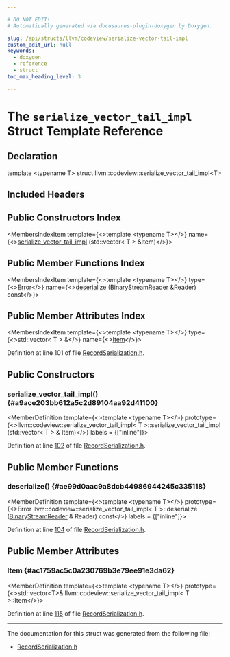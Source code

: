 ```yaml
---

# DO NOT EDIT!
# Automatically generated via docusaurus-plugin-doxygen by Doxygen.

slug: /api/structs/llvm/codeview/serialize-vector-tail-impl
custom_edit_url: null
keywords:
  - doxygen
  - reference
  - struct
toc_max_heading_level: 3

---
```





# The `serialize_vector_tail_impl` Struct Template Reference

<DoxygenPage pluginConfig={pluginConfig}>



## Declaration

<CodeBlock>template &lt;typename T&gt;
struct llvm::codeview::serialize_vector_tail_impl&lt;T&gt;</CodeBlock>

## Included Headers

<IncludesList>
<IncludesListItem
  filePath="llvm/DebugInfo/CodeView/RecordSerialization.h"
  permalink="/docs/api/files/include/include/llvm/include/llvm/debuginfo/include/llvm/debuginfo/codeview/recordserialization-h"
  isLocal="true" />
</IncludesList>

## Public Constructors Index

<MembersIndex>

<MembersIndexItem
  template={<>template &lt;typename T&gt;</>}
  name={<><a href="#a9ace203bb612a5c2d89104aa92d41100">serialize&#95;vector&#95;tail&#95;impl</a> (std::vector&lt; T &gt; &amp;Item)</>}>
</MembersIndexItem>

</MembersIndex>

## Public Member Functions Index

<MembersIndex>

<MembersIndexItem
  template={<>template &lt;typename T&gt;</>}
  type={<><a href="/docs/api/classes/llvm/error">Error</a></>}
  name={<><a href="#ae99d0aac9a8dcb44986944245c335118">deserialize</a> (BinaryStreamReader &amp;Reader) const</>}>
</MembersIndexItem>

</MembersIndex>

## Public Member Attributes Index

<MembersIndex>

<MembersIndexItem
  template={<>template &lt;typename T&gt;</>}
  type={<>std::vector&lt; T &gt; &amp;</>}
  name={<><a href="#ac1759ac5c0a230769b3e79ee91e3da62">Item</a></>}>
</MembersIndexItem>

</MembersIndex>


Definition at line 101 of file <a href="/docs/api/files/include/include/llvm/include/llvm/debuginfo/include/llvm/debuginfo/codeview/recordserialization-h">RecordSerialization.h</a>.

<SectionDefinition>

## Public Constructors

### serialize&#95;vector&#95;tail&#95;impl() {#a9ace203bb612a5c2d89104aa92d41100}

<MemberDefinition
  template={<>template &lt;typename T&gt;</>}
  prototype={<>llvm::codeview::serialize&#95;vector&#95;tail&#95;impl&lt; T &gt;::serialize&#95;vector&#95;tail&#95;impl (std::vector&lt; T &gt; &amp; Item)</>}
  labels = {["inline"]}>

Definition at line <a href="/docs/api/files/include/include/llvm/include/llvm/debuginfo/include/llvm/debuginfo/codeview/recordserialization-h/#l00102">102</a> of file <a href="/docs/api/files/include/include/llvm/include/llvm/debuginfo/include/llvm/debuginfo/codeview/recordserialization-h">RecordSerialization.h</a>.
</MemberDefinition>

</SectionDefinition>

<SectionDefinition>

## Public Member Functions

### deserialize() {#ae99d0aac9a8dcb44986944245c335118}

<MemberDefinition
  template={<>template &lt;typename T&gt;</>}
  prototype={<>Error llvm::codeview::serialize&#95;vector&#95;tail&#95;impl&lt; T &gt;::deserialize (<a href="/docs/api/classes/llvm/binarystreamreader">BinaryStreamReader</a> &amp; Reader) const</>}
  labels = {["inline"]}>

Definition at line <a href="/docs/api/files/include/include/llvm/include/llvm/debuginfo/include/llvm/debuginfo/codeview/recordserialization-h/#l00104">104</a> of file <a href="/docs/api/files/include/include/llvm/include/llvm/debuginfo/include/llvm/debuginfo/codeview/recordserialization-h">RecordSerialization.h</a>.
</MemberDefinition>

</SectionDefinition>

<SectionDefinition>

## Public Member Attributes

### Item {#ac1759ac5c0a230769b3e79ee91e3da62}

<MemberDefinition
  template={<>template &lt;typename T&gt;</>}
  prototype={<>std::vector&lt;T&gt;&amp; llvm::codeview::serialize&#95;vector&#95;tail&#95;impl&lt; T &gt;::Item</>}>

Definition at line <a href="/docs/api/files/include/include/llvm/include/llvm/debuginfo/include/llvm/debuginfo/codeview/recordserialization-h/#l00115">115</a> of file <a href="/docs/api/files/include/include/llvm/include/llvm/debuginfo/include/llvm/debuginfo/codeview/recordserialization-h">RecordSerialization.h</a>.
</MemberDefinition>

</SectionDefinition>

<hr/>

The documentation for this struct was generated from the following file:

<ul>
<li><a href="/docs/api/files/include/include/llvm/include/llvm/debuginfo/include/llvm/debuginfo/codeview/recordserialization-h">RecordSerialization.h</a></li>
</ul>

</DoxygenPage>
